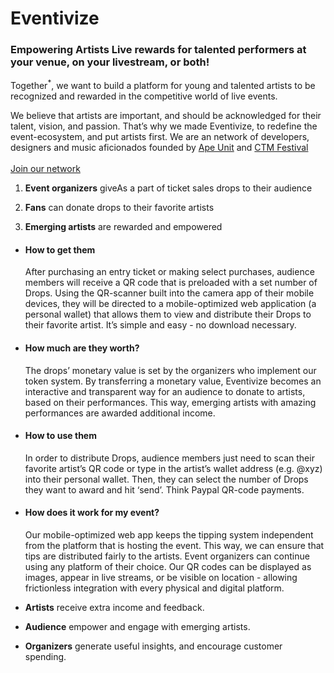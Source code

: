 <Brand>

# Eventivize

### Empowering Artists <Note>Live rewards for talented performers at your venue, on your livestream, or both!</Note>

</Brand>

<Section isLeading>

Together<sup>*</sup>, we want to build a platform for young and talented artists to be recognized and rewarded in the competitive world of live events.

We believe that artists are important, and should be acknowledged for their talent, vision, and passion. That’s why we made Eventivize, to redefine the event-ecosystem, and put artists first.
<Footnote>
We are an network of developers, designers and music aficionados founded by <a href="https://apeunit.com/">Ape Unit</a> and <a href="https://www.ctm-festival.de/">CTM Festival</a> 
<br/><br/>
<a  href="mailto:eventivize@apeunit.com">Join our network</a>
</Footnote>

</Section>

<Section isVertical isLeading>

1. **Event organizers** give<Note isUp>As a part of ticket sales</Note> drops to their audience

2. **Fans** can donate drops to their favorite artists

3. **Emerging artists** are rewarded and empowered

</Section>

<Section title="The Drops" note="Value-holding transferable tokens">

- #### How to get them
  After purchasing an entry ticket or making select purchases, audience members will receive a QR code that is preloaded with a set number of Drops. Using the QR-scanner built into the camera app of their mobile devices, they will be directed to a mobile-optimized web application (a personal wallet) that allows them to view and distribute their Drops to their favorite artist. It’s simple and easy - no download necessary. 

- #### How much are they worth?
  The drops’ monetary value is set by the organizers who implement our token system. By transferring a monetary value, Eventivize becomes an interactive and transparent way for an audience to donate to artists, based on their performances. This way, emerging artists with amazing performances are awarded additional income.

- #### How to use them
  In order to distribute Drops, audience members just need to scan their favorite artist’s QR code or type in the artist’s wallet address (e.g. @xyz) into their personal wallet. Then, they can select the number of Drops they want to award and hit ‘send’. Think Paypal QR-code payments.

- #### How does it work for my event?
  Our mobile-optimized web app keeps the tipping system independent from the platform that is hosting the event. This way, we can ensure that tips are distributed fairly to the artists. Event organizers can continue using any platform of their choice. Our QR codes can be displayed as images, appear in live streams, or be visible on location - allowing frictionless integration with every physical and digital platform.

</Section>

<Section title="The Benefits" isVertical isLeading>

- **Artists** receive extra income and feedback.

- **Audience** empower and engage with emerging artists.

- **Organizers** generate useful insights, and encourage customer spending.

</Section>

